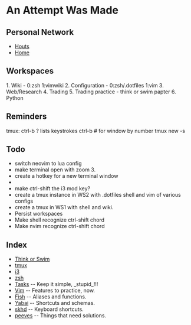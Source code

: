 = An Attempt Was Made =

== Personal Network ==
* [[houts_personal_network|Houts]]
* [[home_personal_network|Home]]

== Workspaces ==
1. Wiki - 0:zsh 1:vimwiki
2. Configuration - 0:zsh/.dotfiles 1:vim
3. Web/Research
4. Trading
5. Trading practice - think or swim papter
6. Python

== Reminders ==
tmux: ctrl-b ? lists keystrokes
ctrl-b # for window by number
tmux new -s<session-name>

== Todo ==
* switch neovim to lua config
* make terminal open with zoom 3.
* create a hotkey for a new terminal window
*
* make ctrl-shift the i3 mod key?
* create a tmux instance in WS2 with .dotfiles shell and vim of various configs
* create a tmux in WS1 with shell and wiki.
* Persist workspaces
* Make shell recognize ctrl-shift chord
* Make nvim recognize ctrl-shift chord

== Index ==
* [[thinkorswim|Think or Swim]]
* [[tmux]]
* [[i3]]
* [[zsh]]
* [[Tasks]] -- Keep it simple, _stupid_!!!
* [[Vim]] -- Features to practice, now.
* [[Fish]] -- Aliases and functions.
* [[Yabai]] -- Shortcuts and schemas.
* [[skhd]] -- Keyboard shortcuts.
* [[peeves]] -- Things that need solutions.
